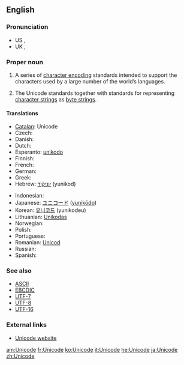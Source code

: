 ==English==
{{wikipedia}}

===Pronunciation===
* US {{IPA|/ˈjunɪˌkoːd/}}, {{SAMPA|/"junI%ko:d/}}
* UK {{IPA|/ˈjuːnɪˌkəʊd/}}, {{SAMPA|/"ju:nI%k@Ud/}}

===Proper noun===
{{infl|en|proper noun}}

# {{computing}} A series of [[character encoding]] standards intended to support the characters used by a large number of the world’s languages.
# {{computing}} The Unicode standards together with standards for representing [[character strings]] as [[byte strings]].

====Translations====
{{trans-top|series of computer encoding standards}}
* [[Catalan]]: Unicode {{m}}
* Czech: {{t-|cs|Unicode}}
* Danish: {{t-|da|Unicode}}
* Dutch: {{t-|nl|Unicode}}
* Esperanto: [[unikodo]]
* Finnish: {{t-|fi|Unicode}}
* French: {{t+|fr|Unicode|m}}
* German: {{t-|de|Unicode}}
* Greek: {{t-|el|Unicode|n}}
* Hebrew: [[יוניקוד]] (yunikod)
{{trans-mid}}
* Indonesian: {{t-|id|Unicode|xs=Indonesian}}
* Japanese: [[ユニコード]] ([[yunikōdo]])
* Korean: [[유니코드]] (yunikodeu)
* Lithuanian: [[Unikodas]]
* Norwegian: {{t-|no|Unicode}}
* Polish: {{t-|pl|Unicode}}
* Portuguese: {{t-|pt|Unicode|m}}
* Romanian: [[Unicod]] {{m}}
* Russian: {{t-|ru|Юникод|m|tr=Junikód|sc=Cyrl}}
* Spanish: {{t-|es|Unicode|m}}
{{trans-bottom}}

===See also===
* [[ASCII]]
* [[EBCDIC]]
* [[UTF-7]]
* [[UTF-8]]
* [[UTF-16]]

===External links===
* [http://www.unicode.org Unicode website]

[[am:Unicode]]
[[fr:Unicode]]
[[ko:Unicode]]
[[it:Unicode]]
[[he:Unicode]]
[[ja:Unicode]]
[[zh:Unicode]]